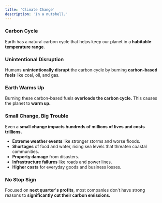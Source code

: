 ```yaml
---
title: 'Climate Change'
description: 'In a nutshell.'
---
```


### Carbon Cycle

Earth has a natural carbon cycle that helps keep our planet in a **habitable temperature range**.

### Unintentional Disruption

Humans **unintentionally disrupt** the carbon cycle by burning **carbon-based fuels** like coal, oil, and gas.

### Earth Warms Up

Burning these carbon-based fuels **overloads the carbon cycle.** This causes the planet to **warm up.**

### Small Change, Big Trouble

Even a **small change impacts hundreds of millions of lives and costs trillions.**

*   **Extreme weather events** like stronger storms and worse floods.
*   **Shortages** of food and water, rising sea levels that threaten coastal communities.
*   **Property damage** from disasters.
*   **Infrastructure failures** like roads and power lines.
*   **Higher costs** for everyday goods and business losses.

### No Stop Sign

Focused on **next quarter's profits**, most companies don't have strong reasons to **significantly cut their carbon emissions.**

